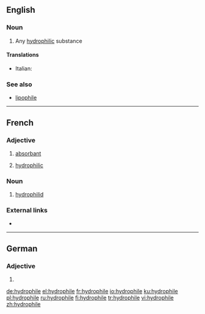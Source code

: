 ==English==

===Noun===
{{en-noun}}

# {{context|chemistry|lang=en}} Any [[hydrophilic]] substance

====Translations====
{{trans-top|hydrophilic substance}}
* Italian: {{t+|it|idrofila|f}}
{{trans-mid}}
{{trans-bottom}}

===See also===
* [[lipophile]]

----

==French==

===Adjective===
{{fr-adj|mf}}

# [[absorbant]]
# {{context|chemistry|lang=fr}} [[#English|hydrophilic]]

===Noun===
{{fr-noun|m}}

# {{context|zoology|lang=fr}} [[hydrophilid]]

===External links===
* {{R:TLFi}}

----

==German==

===Adjective===
{{head|de|adjective form}}

# {{inflected form of|hydrophil|lang=de}}

[[de:hydrophile]]
[[el:hydrophile]]
[[fr:hydrophile]]
[[io:hydrophile]]
[[ku:hydrophile]]
[[pl:hydrophile]]
[[ru:hydrophile]]
[[fi:hydrophile]]
[[tr:hydrophile]]
[[vi:hydrophile]]
[[zh:hydrophile]]